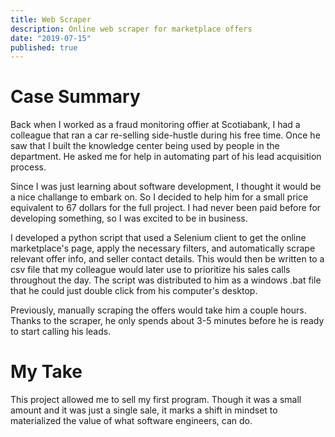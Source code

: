 ```yaml
---
title: Web Scraper
description: Online web scraper for marketplace offers
date: "2019-07-15"
published: true
---
```


# Case Summary

Back when I worked as a fraud monitoring offier at Scotiabank, I had a colleague
that ran a car re-selling side-hustle during his free time. Once he saw that I built
the knowledge center being used by people in the department. He asked me for help
in automating part of his lead acquisition process.

Since I was just learning about software development, I thought it would be a nice
challange to embark on. So I decided to help him for a small price equivalent to 67
dollars for the full project. I had never been paid before for developing something,
so I was excited to be in business.

I developed a python script that used a Selenium client to get the online marketplace's
page, apply the necessary filters, and automatically scrape relevant offer info, and
seller contact details. This would then be written to a csv file that my colleague would
later use to prioritize his sales calls throughout the day. The script was distributed
to him as a windows .bat file that he could just double click from his computer's desktop.

Previously, manually scraping the offers would take him a couple hours. Thanks to the scraper,
he only spends about 3-5 minutes before he is ready to start calling his leads.

# My Take

This project allowed me to sell my first program. Though it was a small amount and it was
just a single sale, it marks a shift in mindset to materialized the value of what software
engineers, can do.
